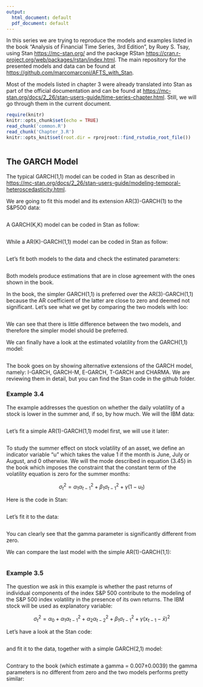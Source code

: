 ```yaml
---
output:
  html_document: default
  pdf_document: default
---
```


In this series we are trying to reproduce the models and examples listed in the book "Analysis of Financial Time Series, 3rd Edition", by Ruey S. Tsay, using Stan <https://mc-stan.org/> and the package RStan <https://cran.r-project.org/web/packages/rstan/index.html>. The main repository for the presented models and data can be found at <https://github.com/marcomarconi/AFTS_with_Stan>.

Most of the models listed in chapter 3 were already translated into Stan as part of the official documentation and can be found at <https://mc-stan.org/docs/2_26/stan-users-guide/time-series-chapter.html>. Still, we will go through them in the current document.

```r
require(knitr)
knitr::opts_chunk$set(echo = TRUE)
read_chunk('common.R')
read_chunk('Chapter_3.R')
knitr::opts_knit$set(root.dir = rprojroot::find_rstudio_root_file())

```

```r
```

## The GARCH Model

The typical GARCH(1,1) model can be coded in Stan as described in <https://mc-stan.org/docs/2_26/stan-users-guide/modeling-temporal-heteroscedasticity.html>.

We are going to fit this model and its extension AR(3)-GARCH(1) to the S&P500 data:

```r

```

A GARCH(K,K) model can be coded in Stan as follow:

```stan

```

While a AR(K)-GARCH(1,1) model can be coded in Stan as follow:

```stan

```

Let's fit both models to the data and check the estimated parameters:

```r

```

Both models produce estimations that are in close agreement with the ones shown in the book.

In the book, the simpler GARCH(1,1) is preferred over the AR(3)-GARCH(1,1) because the AR coefficient of the latter are close to zero and deemed not significant. Let's see what we get by comparing the two models with loo:

```r
```

We can see that there is little difference between the two models, and therefore the simpler model should be preferred.

We can finally have a look at the estimated volatility from the GARCH(1,1) model:

```r
```

The book goes on by showing alternative extensions of the GARCH model, namely: I-GARCH, GARCH-M, E-GARCH, T-GARCH and CHARMA. We are reviewing them in detail, but you can find the Stan code in the github folder.

### Example 3.4

The example addresses the question on whether the daily volatility of a stock is lower in the summer and, if so, by how much. We will the IBM data:

```r
```

Let's fit a simple AR(1)-GARCH(1,1) model first, we will use it later:

```r
```

To study the summer effect on stock volatility of an asset, we define an indicator variable "u" which takes the value 1 if the month is June, July or August, and 0 otherwise. We will the mode described in equation (3.45) in the book which imposes the constraint that the constant term of the volatility equation is zero for the summer months:

$$
\sigma^2_t = \alpha_1\alpha^2_{t-1} + \beta_1\sigma^2_{t-1} + \gamma(1 - u_t)
$$

Here is the code in Stan:

```stan

```

Let's fit it to the data:

```r
```

You can clearly see that the gamma parameter is significantly different from zero.

We can compare the last model with the simple AR(1)-GARCH(1,1):

```r
```

### Example 3.5

The question we ask in this example is whether the past returns of individual components of the index S&P 500 contribute to the modeling of the S&P 500 index volatility in the presence of its own returns. The IBM stock will be used as explanatory variable:

$$
 \sigma^2_t = \alpha_0 +  \alpha_1\alpha^2_{t-1} + \alpha_2\alpha^2_{t-2} + \beta_1\sigma^2_{t-1} + \gamma(x_{t-1} - \bar{x})^2
$$

Let's have a look at the Stan code:

```stan

```

and fit it to the data, together with a simple GARCH(2,1) model:

```r

```

Contrary to the book (which estimate a gamma = 0.007±0.0039) the gamma parameters is no different from zero and the two models performs pretty similar:

```r

```
